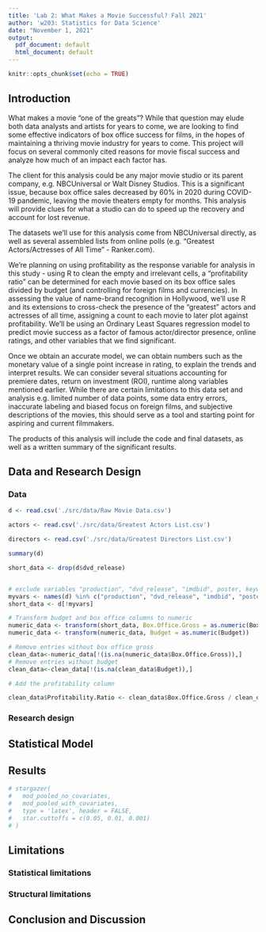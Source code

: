 ```yaml
---
title: 'Lab 2: What Makes a Movie Successful? Fall 2021'
author: 'w203: Statistics for Data Science'
date: "November 1, 2021"
output:
  pdf_document: default
  html_document: default
---
```


```r
knitr::opts_chunk$set(echo = TRUE)
```

## Introduction

<!-- Possibly add more about why the models are constructed the way they are --> 

What makes a movie “one of the greats”? While that question may elude both data analysts and artists for years to come, we are looking to  find some effective indicators of box office success for films, in the hopes of maintaining a thriving movie industry for years to come. This project will focus on several commonly cited reasons for movie fiscal success and analyze how much of an impact each factor has. 

The client for this analysis could be any major movie studio or its parent company, e.g. NBCUniversal or Walt Disney Studios. This is a significant issue, because box office sales decreased by 60% in 2020 during COVID-19 pandemic, leaving the movie theaters empty for months. This analysis will provide clues for what a studio can do to speed up the recovery and account for lost revenue.

The datasets we’ll use for this analysis come from NBCUniversal directly, as well as several assembled lists from online polls (e.g. “Greatest Actors/Actresses of All Time” - Ranker.com). 

We’re planning on using profitability as the response variable for analysis in this study - using R to clean the empty and irrelevant cells, a “profitability ratio” can be determined for each movie based on its box office sales divided by budget (and controlling for foreign films and currencies). In assessing the value of name-brand recognition in Hollywood, we’ll use R and its extensions to cross-check the presence of the “greatest” actors and actresses of all time, assigning a count to each movie to later plot against profitability. We’ll be using an Ordinary Least Squares regression model to predict movie success as a factor of famous actor/director presence, online ratings, and other variables that we find significant.

Once we obtain an accurate model, we can obtain numbers such as the monetary value of a single point increase in rating, to explain the trends and interpret results. We can consider several situations accounting for premiere dates, return on investment (ROI), runtime along variables mentioned earlier. While there are certain limitations to this data set and analysis e.g. limited number of data points, some data entry errors,  inaccurate labeling and biased focus on foreign films, and subjective descriptions of the movies, this should serve as a tool and starting point for aspiring and current filmmakers.

The products of this analysis will include the code and final datasets, as well as a written summary of the significant results. 


## Data and Research Design

### Data

<!-- Add more about our data and source --> 

```r
d <- read.csv('./src/data/Raw Movie Data.csv')

actors <- read.csv('./src/data/Greatest Actors List.csv')

directors <- read.csv('./src/data/Greatest Directors List.csv')
```


```r
summary(d)

short_data <- drop(d$dvd_release)


# exclude variables "production", "dvd_release", "imdbid", poster, keywords
myvars <- names(d) %in% c("production", "dvd_release", "imdbid", "poster", "keywords")
short_data <- d[!myvars]

```


```r
# Transform budget and box office columns to numeric
numeric_data <- transform(short_data, Box.Office.Gross = as.numeric(Box.Office.Gross))
numeric_data <- transform(numeric_data, Budget = as.numeric(Budget))

# Remove entries without box office gross
clean_data<-numeric_data[!(is.na(numeric_data$Box.Office.Gross)),]
# Remove entries without budget
clean_data<-clean_data[!(is.na(clean_data$Budget)),]

# Add the profitability column

clean_data$Profitability.Ratio <- clean_data$Box.Office.Gross / clean_data$Budget

```

### Research design

<!-- Type of research design --> 
<!-- Type of models and goals --> 


## Statistical Model

<!-- EDA  --> 
<!-- At least three model specifications: one with key variables, two defensible models  --> 

<!-- What are we measuring --> 
<!-- Covariates, problems with covariates --> 
<!-- Transformations --> 

## Results

```r
# stargazer(
#   mod_pooled_no_covariates,
#   mod_pooled_with_covariates,
#   type = 'latex', header = FALSE,
#   star.cuttoffs = c(0.05, 0.01, 0.001)
# )
```


<!-- Statistical significance and practical significance --> 
<!-- Other stat tests --> 

## Limitations

### Statistical limitations

<!-- Evaluate problematic large model assumptions --> 

### Structural limitations

<!-- Omitted variables --> 

## Conclusion and Discussion 

<!-- Key insights --> 

